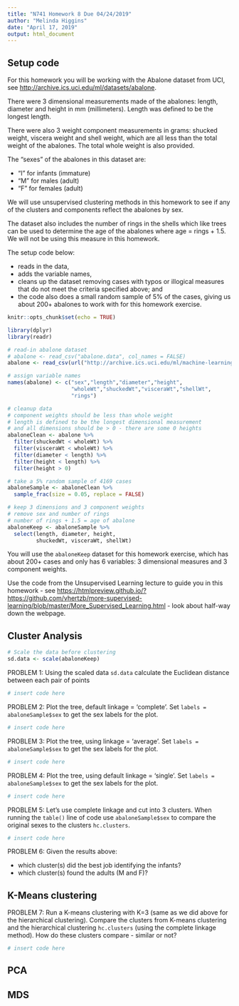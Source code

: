 ```yaml
---
title: "N741 Homework 8 Due 04/24/2019"
author: "Melinda Higgins"
date: "April 17, 2019"
output: html_document
---
```


## Setup code

For this homework you will be working with the Abalone dataset from UCI, see [http://archive.ics.uci.edu/ml/datasets/abalone](http://archive.ics.uci.edu/ml/datasets/abalone). 

There were 3 dimensional measurements made of the abalones: length, diameter and height in mm (millimeters). Length was defined to be the longest length.

There were also 3 weight component measurements in grams: shucked weight, viscera weight and shell weight, which are all less than the total weight of the abalones. The total whole weight is also provided.

The "sexes" of the abalones in this dataset are:

* "I" for infants (immature)
* "M" for males (adult)
* "F" for females (adult)

We will use unsupervised clustering methods in this homework to see if any of the clusters and components reflect the abalones by sex.

The dataset also includes the number of rings in the shells which like trees can be used to determine the age of the abalones where age = rings + 1.5. We will not be using this measure in this homework.

The setup code below:

* reads in the data, 
* adds the variable names, 
* cleans up the dataset removing cases with typos or illogical measures that do not meet the criteria specified above; and 
* the code also does a small random sample of 5% of the cases, giving us about 200+ abalones to work with for this homework exercise.

```r
knitr::opts_chunk$set(echo = TRUE)

library(dplyr)
library(readr)

# read-in abalone dataset
# abalone <- read_csv("abalone.data", col_names = FALSE)
abalone <- read_csv(url("http://archive.ics.uci.edu/ml/machine-learning-databases/abalone/abalone.data"))

# assign variable names
names(abalone) <- c("sex","length","diameter","height",
                    "wholeWt","shuckedWt","visceraWt","shellWt",
                    "rings")

# cleanup data
# component weights should be less than whole weight
# length is defined to be the longest dimensional measurement
# and all dimensions should be > 0 - there are some 0 heights
abaloneClean <- abalone %>%
  filter(shuckedWt < wholeWt) %>%
  filter(visceraWt < wholeWt) %>%
  filter(diameter < length) %>%
  filter(height < length) %>%
  filter(height > 0)

# take a 5% random sample of 4169 cases
abaloneSample <- abaloneClean %>%
  sample_frac(size = 0.05, replace = FALSE)

# keep 3 dimensions and 3 component weights
# remove sex and number of rings
# number of rings + 1.5 = age of abalone
abaloneKeep <- abaloneSample %>%
  select(length, diameter, height, 
         shuckedWt, visceraWt, shellWt)
```

You will use the `abaloneKeep` dataset for this homework exercise, which has about 200+ cases and only has 6 variables: 3 dimensional measures and 3 component weights. 

Use the code from the Unsupervised Learning lecture to guide you in this homework - see  [https://htmlpreview.github.io/?https://github.com/vhertzb/more-supervised-learning/blob/master/More_Supervised_Learning.html](https://htmlpreview.github.io/?https://github.com/vhertzb/more-supervised-learning/blob/master/More_Supervised_Learning.html) - look about half-way down the webpage.

## Cluster Analysis

```r
# Scale the data before clustering
sd.data <- scale(abaloneKeep)
```

PROBLEM 1: Using the scaled data `sd.data` calculate the Euclidean distance between each pair of points

```r
# insert code here
```

PROBLEM 2: Plot the tree, default linkage = 'complete'. Set `labels = abaloneSample$sex` to get the sex labels for the plot.

```r
# insert code here
```

PROBLEM 3: Plot the tree, using linkage = 'average'. Set `labels = abaloneSample$sex` to get the sex labels for the plot.

```r
# insert code here
```

PROBLEM 4: Plot the tree, using default linkage = 'single'. Set `labels = abaloneSample$sex` to get the sex labels for the plot.

```r
# insert code here
```

PROBLEM 5: Let's use complete linkage and cut into 3 clusters. When running the `table()` line of code use `abaloneSample$sex` to compare the original sexes to the clusters `hc.clusters`.

```r
# insert code here
```

PROBLEM 6: Given the results above:

* which cluster(s) did the best job identifying the infants?
* which cluster(s) found the adults (M and F)?

## K-Means clustering

PROBLEM 7: Run a K-means clustering with K=3 (same as we did above for the hierarchical clustering). Compare the clusters from K-means clustering and the hierarchical clustering `hc.clusters` (using the complete linkage method). How do these clusters compare - similar or not?

```r
# insert code here
```

## PCA


## MDS





